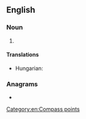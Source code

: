 {{also|sse}}
==English==

===Noun===
{{en-noun|-}}

# {{abbreviation of|south-southeast|lang=en}}

====Translations====
{{trans-top|abbreviation of south-southeast}}
* Hungarian: {{t+|hu|DDK}}
{{trans-mid}}
{{trans-bottom}}

===Anagrams===
* {{anagrams|en|-ess|-ses|ESS|SES|SEs|ess}}

[[Category:en:Compass points]]